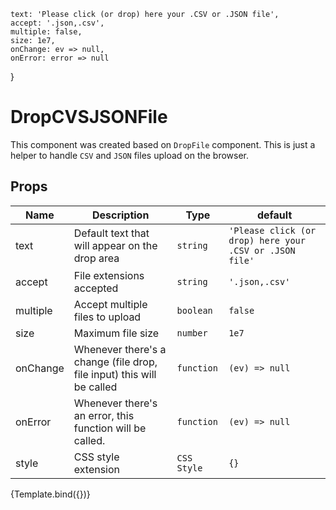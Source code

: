 

<Meta title="Components/DropCVSJSONFile" component={DropCVSJSONFile} />

    text: 'Please click (or drop) here your .CSV or .JSON file',
    accept: '.json,.csv',
    multiple: false,
    size: 1e7,
    onChange: ev => null,
    onError: error => null
}

# DropCVSJSONFile

This component was created based on `DropFile` component.
This is just a helper to handle `CSV` and `JSON` files
upload on the browser.

## Props

| Name     | Description                                                           | Type        | default                                                 |
| -------- | --------------------------------------------------------------------- | ----------- | ------------------------------------------------------- |
| text     | Default text that will appear on the drop area                        | `string`    | `'Please click (or drop) here your .CSV or .JSON file'` |
| accept   | File extensions accepted                                              | `string`    | `'.json,.csv'`                                          |
| multiple | Accept multiple files to upload                                       | `boolean`   | `false`                                                 |
| size     | Maximum file size                                                     | `number`    | `1e7`                                                   |
| onChange | Whenever there's a change (file drop, file input) this will be called | `function`  | `(ev) => null`                                          |
| onError  | Whenever there's an error, this function will be called.              | `function`  | `(ev) => null`                                          |
| style    | CSS style extension                                                   | `CSS Style` | `{}`                                                    |

<Canvas>
    <Story name="main" args={defaultProps}>
        {Template.bind({})}
    </Story>
</Canvas>
